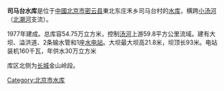 {{Coord|40.6572222|117.2744444|type:waterbody_region:CN-11_source:GoogleMaps|display=title}}
'''司马台水库'''是位于[[中國|中國]][[北京市|北京市]][[密云县|密云县]]東北东庄禾乡司马台村的[[水库|水库]]，横跨[[小汤河|小汤河]]（[[北潮河|北潮河]]支流）。

1977年建成。总库容54.75万立方米，控制[[汤河|汤河]]上游59.8平方公里流域。建有大坝、溢洪道、2条输水管和1座[[水电站|水电站]]。大坝最大坝高21.8米，坝顶长93米。电站装机160千瓦，年供水30万立方米

库区北侧为[[长城|长城]]金山岭段。

[[Category:北京市水库|Category:北京市水库]]